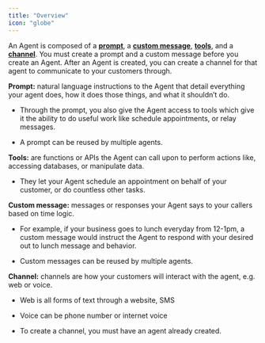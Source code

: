 ```yaml
---
title: "Overview"
icon: "globe"
---
```


An Agent is composed of a [**prompt**](https://docs.syllable.ai/Resources/res_WritePrompt), a [**custom message**](https://docs.syllable.ai/Resources/CustomMessages), [**tools**](https://docs.syllable.ai/Resources/Tools), and a [**channel**](https://docs.syllable.ai/Resources/Channels). You must create a prompt and a custom message before you create an Agent. After an Agent is created, you can create a channel for that agent to communicate to your customers through. 

**Prompt:** natural language instructions to the Agent that detail everything your agent does, how it does those things, and what it shouldn’t do. 

* Through the prompt, you also give the Agent access to tools which give it the ability to do useful work like schedule appointments, or relay messages.

* A prompt can be reused by multiple agents.

**Tools:** are functions or APIs the Agent can call upon to perform actions like, accessing databases, or manipulate data.

* They let your Agent schedule an appointment on behalf of your customer, or do countless other tasks. 

**Custom message:** messages or responses your Agent says to your callers based on time logic. 

* For example, if your business goes to lunch everyday from 12-1pm, a custom message would instruct the Agent to respond with your desired out to lunch message and behavior.

* Custom messages can be reused by multiple agents.

**Channel:** channels are how your customers will interact with the agent, e.g. web or voice.

* Web is all forms of text through a website, SMS

* Voice can be phone number or internet voice

* To create a channel, you must have an agent already created.&#x20;